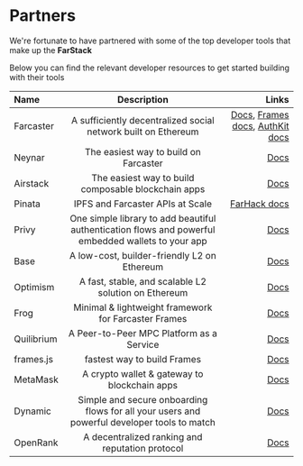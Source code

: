 
# Partners

<FarhackPartnersLogo height={700} width={700} />

We're fortunate to have partnered with some of the top developer tools that make up the **FarStack**

Below you can find the relevant developer resources to get started building with their tools

| Name        | Description |   Links |
| :------------ | :---------: | ----------: |
| Farcaster        |    A sufficiently decentralized social network built on Ethereum     | [Docs](https://docs.farcaster.xyz), [Frames docs](https://docs.farcaster.xyz/learn/what-is-farcaster/frames), [AuthKit docs](https://docs.farcaster.xyz/auth-kit/introduction)|
| Neynar     |    The easiest way to build on Farcaster     |   [Docs](https://docs.neynar.com) |
| Airstack | The easiest way to build composable blockchain apps | [Docs](https://docs.airstack.xyz)
| Pinata | IPFS and Farcaster APIs at Scale |  [FarHack docs](https://docs.pinata.cloud/farcaster/events/farhack)
| Privy | One simple library to add beautiful authentication flows and powerful embedded wallets to your app |  [Docs](https://docs.privy.io)
| Base | A low-cost, builder-friendly L2 on Ethereum |  [Docs](https://docs.base.org)
| Optimism | A fast, stable, and scalable L2 solution on Ethereum |  [Docs](https://community.optimism.io)
| Frog | Minimal & lightweight framework for Farcaster Frames |  [Docs](https://frog.fm)
| Quilibrium |  A Peer-to-Peer MPC Platform as a Service |  [Docs](https://quilibrium.com/docs)
| frames.js | fastest way to build Frames |  [Docs](https://framesjs.org)
| MetaMask | A crypto wallet & gateway to blockchain apps |  [Docs](https://docs.metamask.io)
| Dynamic | Simple and secure onboarding flows for all your users and powerful developer tools to match |  [Docs](https://docs.dynamic.xyz/introduction/welcome)
| OpenRank | A decentralized ranking and reputation protocol |  [Docs](https://docs.openrank.com/integrations/farcaster)
